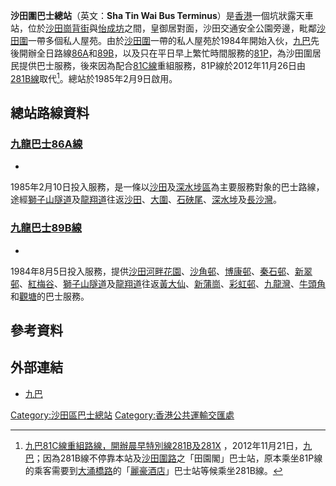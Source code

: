 {{Distinguish|新田圍巴士總站}}
{{Otheruse|subject=沙田圍巴士總站|other=[[沙田圍站|沙田圍站]]旁邊的巴士總站|博康巴士總站}}
{{Infobox HK Bus terminus 
| image=ShaTinWaiBusTerminus2017.jpg
| name=沙田圍巴士總站
| engname=Sha Tin Wai Bus Terminus
| district=[[沙田區|沙田區]] 
| area=乙明/沙田圍 
| street=[[崗背街|崗背街]]、[[怡成坊|怡成坊]]之間
| coordinates={{Coord|22|22|49.2|N|114|11|47.1|E|display=inline,title}}
| opendate={{start date and age|1985|2|9}}
| terminate=[[九巴|九巴]]<br>[[九龍巴士86A線|86A]]、[[九龍巴士89B線|89B]]
| via=
| feeder=
| nearbystreets=
| nearbysights=[[沙角邨|沙角邨]]、[[河畔花園|河畔花園]]、[[香港交通安全城|沙田交通安全公園]]、全輝中心、勵城花園、皇御居、春暉花園、田園閣、翠華花園、花園城
| notes= 
| alternative= 
| bgcolor=GREEN 
| fontcolor=white}}

'''沙田圍巴士總站'''（英文：'''Sha Tin Wai Bus Terminus'''）是[[香港|香港]]一個坑狀露天車站，位於[[沙田_(香港)|沙田]][[崗背街|崗背街]]與[[怡成坊|怡成坊]]之間，皇御居對面，沙田交通安全公園旁邊，毗鄰[[沙田圍|沙田圍]]一帶多個私人屋苑。由於[[沙田圍|沙田圍]]一帶的私人屋苑於1984年開始入伙，[[九巴|九巴]]先後開辦全日路線[[九龍巴士86A線|86A]]和[[九龍巴士89B線|89B]]，以及只在平日早上繁忙時間服務的[[九龍巴士81P線|81P]]，為沙田圍居民提供巴士服務，後來因為配合[[九龍巴士81C線|81C線]]重組服務，81P線於2012年11月26日由[[九龍巴士281B線|281B線]]取代<ref>[http://www.kmb.hk/tc/news/press/archives/news201211211797.html 九巴81C線重組路線，開辦晨早特別線281B及281X] {{Wayback|url=http://www.kmb.hk/tc/news/press/archives/news201211211797.html |date=20130120224235 }}，2012年11月21日，[[九巴|九巴]]；因為281B線不停靠本站及[[沙田圍路|沙田圍路]]之「田園閣」巴士站，原本乘坐81P線的乘客需要到[[大涌橋路|大涌橋路]]的「[[麗豪酒店|麗豪酒店]]」巴士站等候乘坐281B線。</ref>。總站於1985年2月9日啟用。

==總站路線資料==
===[[九龍巴士86A線|九龍巴士86A線]]===
*{{HK Bus Route KLNT|86A|inline}}
1985年2月10日投入服務，是一條以[[沙田_(香港)|沙田]]及[[深水埗區|深水埗區]]為主要服務對象的巴士路線，途經[[獅子山隧道|獅子山隧道]]及[[龍翔道|龍翔道]]往返[[沙田_(香港)|沙田]]、[[大圍|大圍]]、[[石硤尾|石硤尾]]、[[深水埗|深水埗]]及[[長沙灣|長沙灣]]。
 
===[[九龍巴士89B線|九龍巴士89B線]]===
*{{HK Bus Route KLNT|89B|inline}}
1984年8月5日投入服務，提供[[沙田_(香港)|沙田]][[河畔花園|河畔花園]]、[[沙角邨|沙角邨]]、[[博康邨|博康邨]]、[[秦石邨|秦石邨]]、[[新翠邨|新翠邨]]、[[紅梅谷|紅梅谷]]、[[獅子山隧道|獅子山隧道]]及[[龍翔道|龍翔道]]往返[[黃大仙_(香港地方)|黃大仙]]、[[新蒲崗|新蒲崗]]、[[彩虹邨|彩虹邨]]、[[九龍灣|九龍灣]]、[[牛頭角|牛頭角]]和[[觀塘|觀塘]]的巴士服務。
<!--===[[過海隧道巴士986線|過海隧道巴士986線]]===
*{{HK Bus Route Cross Harbour|986|inline}}
於2021年4月26日投入服務，星期一至五早晚繁忙時間往返[[秦石邨|秦石邨]]、[[新翠邨|新翠邨]]、[[隆亨邨|隆亨邨]]、[[青沙公路|青沙公路]]、[[西區海底隧道|西區海底隧道]]、[[北角|北角]]、[[鰂魚涌|鰂魚涌]]及[[太古城|太古城]]的服務。-->

==參考資料==
{{reflist}}

==外部連結==
*[http://www.kmb.hk 九巴] {{Wayback|url=http://www.kmb.hk/ |date=20121206050156 }}

{{香港沙田區巴士總站列表}}
[[Category:沙田區巴士總站|Category:沙田區巴士總站]]
[[Category:香港公共運輸交匯處|Category:香港公共運輸交匯處]]